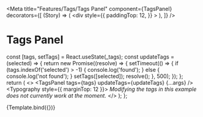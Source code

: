 
<Meta
  title="Features/Tags/Tags Panel"
  component={TagsPanel}
  decorators={[
    (Story) => (
      <div
        style={{
          paddingTop: 12,
        }}
      >
        <Story />
      </div>
    ),
  ]}
/>

# Tags Panel


  const [tags, setTags] = React.useState(_tags);
  const updateTags = (selected) => {
    return new Promise((resolve) => {
      setTimeout(() => {
        if (tags.indexOf('selected') > -1) {
          console.log('found');
        } else {
          console.log('not found');
        }
        setTags([selected]);
        resolve();
      }, 500);
    });
  };
  return (
    <>
      <TagsPanel tags={tags} updateTags={updateTags} {...args} />
      <Typography style={{ marginTop: 12 }}>
        <i>
          Modifying the tags in this example does not currently work at the
          moment.
        </i>
      </Typography>
    </>
  );
};

<Canvas>
  <Story
    name="Tags Panel"
    args={{
      tags: _tags,
      disabled: false,
    }}
    argTypes={{
      tags: {
        type: { required: true },
        table: {
          type: { summary: 'string[]' },
        },
      },
      disabled: {
        description: 'If true, the component is disabled.',
        table: {
          type: { summary: 'boolean' },
          defaultValue: { summary: 'false' },
        },
      },
    }}
    height="300px"
  >
    {Template.bind({})}
  </Story>
</Canvas>

<ArgsTable story="Tags Panel" sort="requiredFirst" />

